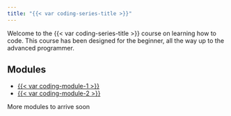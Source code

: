 ```yaml
---
title: "{{< var coding-series-title >}}"
---
```


Welcome to the {{< var coding-series-title >}} course on learning how to code. This course has been designed for the beginner, all the way up to the advanced programmer.

## Modules

* [{{< var coding-module-1 >}}](modules/module-1/index.html)
* [{{< var coding-module-2 >}}](modules/module-2/index.html)

More modules to arrive soon
